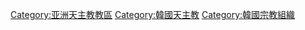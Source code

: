 [[Category:亚洲天主教教區|Category:亚洲天主教教區]]
[[Category:韓國天主教|Category:韓國天主教]]
[[Category:韓國宗教組織|Category:韓國宗教組織]]